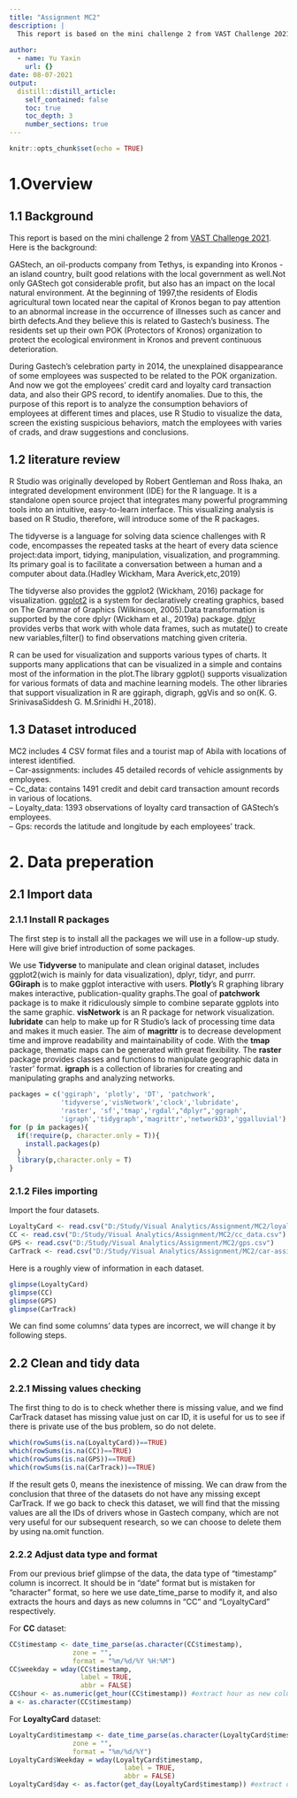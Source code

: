 ```yaml
---
title: "Assignment MC2"
description: |
  This report is based on the mini challenge 2 from VAST Challenge 2021.
  
author:
  - name: Yu Yaxin
    url: {}
date: 08-07-2021
output:
  distill::distill_article:
    self_contained: false
    toc: true
    toc_depth: 3
    number_sections: true
---
```



```r
knitr::opts_chunk$set(echo = TRUE)
```


# 1.Overview
## 1.1 Background
This report is based on the mini challenge 2 from [VAST Challenge 2021](https://vast-challenge.github.io/2021/). Here is the background: 

GAStech, an oil-products company from Tethys, is expanding into Kronos - an island country, built good relations with the local government as well.Not only GAStech got considerable profit, but also has an impact on the local natural environment.
At the beginning of 1997,the residents of Elodis agricultural town located near the capital of Kronos began to pay attention to an abnormal increase in the occurrence of illnesses such as cancer and birth defects.And they believe this is related to Gastech's business. The residents set up their own POK (Protectors of Kronos) organization to protect the ecological environment in Kronos and prevent continuous deterioration.

During Gastech's celebration party in 2014, the unexplained disappearance of some employees was suspected to be related to the POK organization. And now we got the employees' credit card and loyalty card transaction data, and also their GPS record, to identify anomalies. Due to this, the purpose of this report is to analyze the consumption behaviors of employees at different times and places, use R Studio to visualize the data, screen the existing suspicious behaviors, match the employees with varies of crads, and draw suggestions and conclusions.

## 1.2 literature review
R Studio was originally developed by Robert Gentleman and Ross Ihaka, an integrated development environment (IDE) for the R language. It is a standalone open source project that integrates many powerful programming tools into an intuitive, easy-to-learn interface. This visualizing analysis is based on R Studio, therefore, will introduce some of the R packages. 

The tidyverse is a language for solving data science challenges with R code, encompasses the repeated tasks at the heart of every data science project:data import, tidying, manipulation, visualization, and programming. Its primary goal is to facilitate a conversation between a human and a computer about data.(Hadley Wickham, Mara Averick,etc,2019)

The tidyverse also provides the ggplot2 (Wickham, 2016) package for visualization. [ggplot2](https://ggplot2.tidyverse.org/) is a system for declaratively creating graphics, based on The Grammar of Graphics (Wilkinson, 2005).Data transformation is supported by the core dplyr (Wickham et al., 2019a) package. [dplyr](https://dplyr.tidyverse.org/)
provides verbs that work with whole data frames, such as mutate() to create new variables,filter() to find observations matching given criteria.  

R can be used for visualization and supports various types of charts. It supports
many applications that can be visualized in a simple and contains most of the
information in the plot.The library ggplot() supports visualization for various formats of data and machine learning models. The other libraries that support visualization in R are ggiraph, digraph, ggVis and so on(K. G. SrinivasaSiddesh G. M.Srinidhi H.,2018).


## 1.3 Dataset introduced
MC2 includes 4 CSV format files and a tourist map of Abila with locations of interest identified.  
-- Car-assignments: includes 45 detailed records of vehicle assignments by employees.  
-- Cc_data: contains 1491 credit and debit card transaction amount records in various of locations.  
-- Loyalty_data: 1393 observations of loyalty card transaction of GAStech's employees.  
-- Gps: records the latitude and longitude by each employees' track.

# 2. Data preperation
## 2.1 Import data 
### 2.1.1 Install R packages 

The first step is to install all the packages we will use in a follow-up study. Here will give brief introduction of some packages.  

We use **Tidyverse** to manipulate and clean original dataset, includes ggplot2(wich is mainly for data visualization), dplyr, tidyr, and purrr. **GGiraph** is to make ggplot interactive with users. **Plotly**'s R graphing library makes interactive, publication-quality graphs.The goal of **patchwork** package is to make it ridiculously simple to combine separate ggplots into the same graphic. **visNetwork** is an R package for network visualization. **lubridate** can help to make up for R Studio's lack of processing time data and makes it much easier. The aim of **magrittr** is to decrease development time and improve readability and maintainability of code. With the **tmap** package, thematic maps can be generated with great flexibility. The **raster** package provides classes and functions to manipulate geographic data in ’raster’ format. **igraph** is a collection of libraries for creating and manipulating graphs and analyzing networks.

```r
packages = c('ggiraph', 'plotly', 'DT', 'patchwork',
             'tidyverse','visNetwork','clock','lubridate',
             'raster', 'sf','tmap','rgdal',"dplyr",'ggraph',
             'igraph','tidygraph','magrittr','networkD3','ggalluvial')
for (p in packages){
  if(!require(p, character.only = T)){
    install.packages(p)
  }
  library(p,character.only = T)
}
```

### 2.1.2 Files importing
Import the four datasets.

```R
LoyaltyCard <- read.csv("D:/Study/Visual Analytics/Assignment/MC2/loyalty_data.csv")
CC <- read.csv("D:/Study/Visual Analytics/Assignment/MC2/cc_data.csv")
GPS <- read.csv("D:/Study/Visual Analytics/Assignment/MC2/gps.csv")
CarTrack <- read.csv("D:/Study/Visual Analytics/Assignment/MC2/car-assignments.csv")
```

Here is a roughly view of information in each dataset.

```r
glimpse(LoyaltyCard)
glimpse(CC)
glimpse(GPS)
glimpse(CarTrack)
```
We can find some columns' data types are incorrect, we will change it by following steps.

## 2.2 Clean and tidy data
### 2.2.1 Missing values checking

The first thing to do is to check whether there is missing value, and we find CarTrack dataset has missing value just on car ID, it is useful for us to see if there is private use of the bus problem, so do not delete.

```r
which(rowSums(is.na(LoyaltyCard))==TRUE)
which(rowSums(is.na(CC))==TRUE)
which(rowSums(is.na(GPS))==TRUE)
which(rowSums(is.na(CarTrack))==TRUE)
```

If the result gets 0, means the inexistence of missing. We can draw from the conclusion that three of the datasets do not have any missing except CarTrack. If we go back to check this dataset, we will find that the missing values are all the IDs of drivers whose in Gastech company, which are not very useful for our subsequent research, so we can choose to delete them by using na.omit function.

### 2.2.2 Adjust data type and format  

From our previous brief glimpse of the data, the data type of "timestamp" column is incorrect. It should be in "date" format but is mistaken for "character" format, so here we use date_time_parse to modify it, and also extracts the hours and days as new columns in "CC" and "LoyaltyCard" respectively.

For **CC** dataset:

```r
CC$timestamp <- date_time_parse(as.character(CC$timestamp),
                zone = "",
                format = "%m/%d/%Y %H:%M")
CC$weekday = wday(CC$timestamp, 
                  label = TRUE, 
                  abbr = FALSE)
CC$hour <- as.numeric(get_hour(CC$timestamp)) #extract hour as new column
a <- as.character(CC$timestamp)
```

For **LoyaltyCard** dataset:

```r
LoyaltyCard$timestamp <- date_time_parse(as.character(LoyaltyCard$timestamp),
                zone = "",
                format = "%m/%d/%Y")
LoyaltyCard$Weekday = wday(LoyaltyCard$timestamp, 
                             label = TRUE, 
                             abbr = FALSE)
LoyaltyCard$day <- as.factor(get_day(LoyaltyCard$timestamp)) #extract day as new column
```
